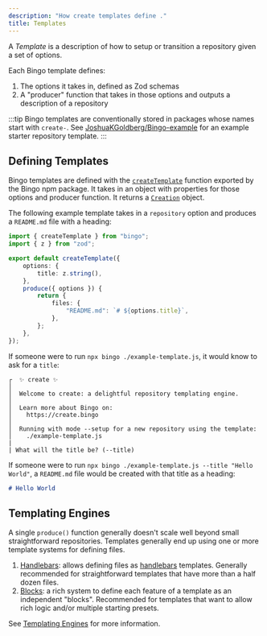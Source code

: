 ```yaml
---
description: "How create templates define ."
title: Templates
---
```


A _Template_ is a description of how to setup or transition a repository given a set of options.

Each Bingo template defines:

1. The options it takes in, defined as Zod schemas
2. A "producer" function that takes in those options and outputs a description of a repository

:::tip
Bingo templates are conventionally stored in packages whose names start with `create-`.
See [JoshuaKGoldberg/Bingo-example](https://github.com/JoshuaKGoldberg/Bingo-example) for an example starter repository template.
:::

## Defining Templates

Bingo templates are defined with the [`createTemplate`](/build/apis/create-template) function exported by the Bingo npm package.
It takes in an object with properties for those options and producer function.
It returns a [`Creation`](/build/concepts/creations) object.

The following example template takes in a `repository` option and produces a `README.md` file with a heading:

```ts title="example-template.js"
import { createTemplate } from "bingo";
import { z } from "zod";

export default createTemplate({
	options: {
		title: z.string(),
	},
	produce({ options }) {
		return {
			files: {
				"README.md": `# ${options.title}`,
			},
		};
	},
});
```

If someone were to run `npx bingo ./example-template.js`, it would know to ask for a `title`:

```plaintext title="npx bingo ./example-template.js"
┌  ✨ create ✨
│
│  Welcome to create: a delightful repository templating engine.
│
│  Learn more about Bingo on:
│    https://create.bingo
│
│  Running with mode --setup for a new repository using the template:
│    ./example-template.js
|
| What will the title be? (--title)
```

If someone were to run `npx bingo ./example-template.js --title "Hello World"`, a `README.md` file would be created with that title as a heading:

```md title="README.md"
# Hello World
```

## Templating Engines

A single `produce()` function generally doesn't scale well beyond small straightforward repositories.
Templates generally end up using one or more template systems for defining files.

1. [Handlebars](/engines/handlebars/about): allows defining files as [handlebars](https://handlebarsjs.com) templates.
   Generally recommended for straightforward templates that have more than a half dozen files.
2. [Blocks](/engines/blocks/about): a rich system to define each feature of a template as an independent "blocks".
   Recommended for templates that want to allow rich logic and/or multiple starting presets.

See [Templating Engines](/engines/about) for more information.
